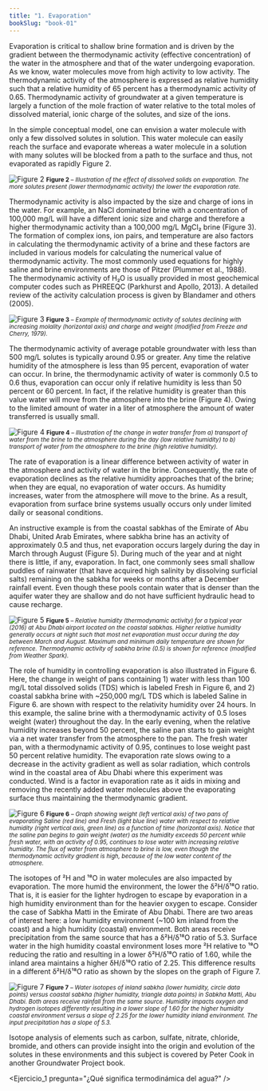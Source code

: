 ```yaml
---
title: "1. Evaporation"
bookSlug: "book-01"
---
```


Evaporation is critical to shallow brine formation and is driven by the gradient between the thermodynamic activity (effective concentration) of the water in the atmosphere and that of the water undergoing evaporation. As we know, water molecules move from high activity to low activity. The thermodynamic activity of the atmosphere is expressed as relative humidity such that a relative humidity of 65 percent has a thermodynamic activity of 0.65. Thermodynamic activity of groundwater at a given temperature is largely a function of the mole fraction of water relative to the total moles of dissolved material, ionic charge of the solutes, and size of the ions.

In the simple conceptual model, one can envision a water molecule with only a few dissolved solutes in solution. This water molecule can easily reach the surface and evaporate whereas a water molecule in a solution with many solutes will be blocked from a path to the surface and thus, not evaporated as rapidly Figure 2.

![Figure 2](https://books.gw-project.org/a-conceptual-overview-of-surface-and-near-surface-brines-and-evaporite-minerals/wp-content/uploads/sites/22/2022/01/image3.png)
<small><b>Figure 2</b> <em> – Illustration of the effect of dissolved solids on evaporation. The more solutes present (lower thermodynamic activity) the lower the evaporation rate.</em></small>

Thermodynamic activity is also impacted by the size and charge of ions in the water. For example, an NaCl dominated brine with a concentration of 100,000 mg/L will have a different ionic size and charge and therefore a higher thermodynamic activity than a 100,000 mg/L MgCl₂ brine (Figure 3). The formation of complex ions, ion pairs, and temperature are also factors in calculating the thermodynamic activity of a brine and these factors are included in various models for calculating the numerical value of thermodynamic activity. The most commonly used equations for highly saline and brine environments are those of Pitzer (Plummer et al., 1988). The thermodynamic activity of H₂O is usually provided in most geochemical computer codes such as PHREEQC (Parkhurst and Apollo, 2013). A detailed review of the activity calculation process is given by Blandamer and others (2005).

<img 
  src="https://books.gw-project.org/a-conceptual-overview-of-surface-and-near-surface-brines-and-evaporite-minerals/wp-content/uploads/sites/22/2022/01/image4.png" 
  alt="Figure 3"
  class="bg-white inline-block p-4 mx-auto"
/>
<small><b>Figure 3</b> <em> – Example of thermodynamic activity of solutes declining with increasing molality (horizontal axis) and charge and weight (modified from Freeze and Cherry, 1979).</em></small>

The thermodynamic activity of average potable groundwater with less than 500 mg/L solutes is typically around 0.95 or greater. Any time the relative humidity of the atmosphere is less than 95 percent, evaporation of water can occur. In brine, the thermodynamic activity of water is commonly 0.5 to 0.6 thus, evaporation can occur only if relative humidity is less than 50 percent or 60 percent. In fact, if the relative humidity is greater than this value water will move from the atmosphere into the brine (Figure 4). Owing to the limited amount of water in a liter of atmosphere the amount of water transferred is usually small.

![Figure 4](https://books.gw-project.org/a-conceptual-overview-of-surface-and-near-surface-brines-and-evaporite-minerals/wp-content/uploads/sites/22/2022/01/image5.png)
<small><b>Figure 4</b> <em> – Illustration of the change in water transfer from a) transport of water from the brine to the atmosphere during the day (low relative humidity) to b) transport of water from the atmosphere to the brine (high relative humidity).</em></small>

The rate of evaporation is a linear difference between activity of water in the atmosphere and activity of water in the brine. Consequently, the rate of evaporation declines as the relative humidity approaches that of the brine; when they are equal, no evaporation of water occurs. As humidity increases, water from the atmosphere will move to the brine. As a result, evaporation from surface brine systems usually occurs only under limited daily or seasonal conditions.

An instructive example is from the coastal sabkhas of the Emirate of Abu Dhabi, United Arab Emirates, where sabkha brine has an activity of approximately 0.5 and thus, net evaporation occurs largely during the day in March through August (Figure 5). During much of the year and at night there is little, if any, evaporation. In fact, one commonly sees small shallow puddles of rainwater (that have acquired high salinity by dissolving surficial salts) remaining on the sabkha for weeks or months after a December rainfall event. Even though these pools contain water that is denser than the aquifer water they are shallow and do not have sufficient hydraulic head to cause recharge.

<img 
  src="https://books.gw-project.org/a-conceptual-overview-of-surface-and-near-surface-brines-and-evaporite-minerals/wp-content/uploads/sites/22/2022/01/image6.png" 
  alt="Figure 5"
  class="bg-white inline-block p-4 mx-auto"
/>
<small><b>Figure 5</b> <em> – Relative humidity (thermodynamic activity) for a typical year (2016) at Abu Dhabi airport located on the coastal sabkhas. Higher relative humidity generally occurs at night such that most net evaporation must occur during the day between March and August. Maximum and minimum daily temperature are shown for reference. Thermodynamic activity of sabkha brine (0.5) is shown for reference (modified from Weather Spark).</em></small>

The role of humidity in controlling evaporation is also illustrated in Figure 6. Here, the change in weight of pans containing 1) water with less than 100 mg/L total dissolved solids (TDS) which is labeled Fresh in Figure 6, and 2) coastal sabkha brine with ~250,000 mg/L TDS which is labeled Saline in Figure 6. are shown with respect to the relativity humidity over 24 hours. In this example, the saline brine with a thermodynamic activity of 0.5 loses weight (water) throughout the day. In the early evening, when the relative humidity increases beyond 50 percent, the saline pan starts to gain weight via a net water transfer from the atmosphere to the pan. The fresh water pan, with a thermodynamic activity of 0.95, continues to lose weight past 50 percent relative humidity. The evaporation rate slows owing to a decrease in the activity gradient as well as solar radiation, which controls wind in the coastal area of Abu Dhabi where this experiment was conducted. Wind is a factor in evaporation rate as it aids in mixing and removing the recently added water molecules above the evaporating surface thus maintaining the thermodynamic gradient.

![Figure 6](https://books.gw-project.org/a-conceptual-overview-of-surface-and-near-surface-brines-and-evaporite-minerals/wp-content/uploads/sites/22/2022/01/image7.png)
<small><b>Figure 6</b> <em> – Graph showing weight (left vertical axis) of two pans of evaporating Saline (red line) and Fresh (light blue line) water with respect to relative humidity (right vertical axis, green line) as a function of time (horizontal axis). Notice that the saline pan begins to gain weight (water) as the humidity exceeds 50 percent while fresh water, with an activity of 0.95, continues to lose water with increasing relative humidity. The flux of water from atmosphere to brine is low, even though the thermodynamic activity gradient is high, because of the low water content of the atmosphere.</em></small>

The isotopes of ²H and ¹⁸O in water molecules are also impacted by evaporation. The more humid the environment, the lower the δ²H/δ¹⁸O ratio. That is, it is easier for the lighter hydrogen to escape by evaporation in a high humidity environment than for the heavier oxygen to escape. Consider the case of Sabkha Matti in the Emirate of Abu Dhabi. There are two areas of interest here: a low humidity environment (~100 km inland from the coast) and a high humidity (coastal) environment. Both areas receive precipitation from the same source that has a δ²H/δ¹⁸O ratio of 5.3. Surface water in the high humidity coastal environment loses more ²H relative to ¹⁸O reducing the ratio and resulting in a lower δ²H/δ¹⁸O ratio of 1.60, while the inland area maintains a higher δH/δ¹⁸O ratio of 2.25. This difference results in a different δ²H/δ¹⁸O ratio as shown by the slopes on the graph of Figure 7.

![Figure 7](https://books.gw-project.org/a-conceptual-overview-of-surface-and-near-surface-brines-and-evaporite-minerals/wp-content/uploads/sites/22/2022/01/image8.png)
<small><b>Figure 7</b> <em> – Water isotopes of inland sabkha (lower humidity, circle data points) versus coastal sabkha (higher humidity, triangle data points) in Sabkha Matti, Abu Dhabi. Both areas receive rainfall from the same source. Humidity impacts oxygen and hydrogen isotopes differently resulting in a lower slope of 1.60 for the higher humidity coastal environment versus a slope of 2.25 for the lower humidity inland environment. The input precipitation has a slope of 5.3.</em></small>

Isotope analysis of elements such as carbon, sulfate, nitrate, chloride, bromide, and others can provide insight into the origin and evolution of the solutes in these environments and this subject is covered by Peter Cook in another Groundwater Project book.


<Ejercicio_1 pregunta="¿Qué significa termodinámica del agua?" />
